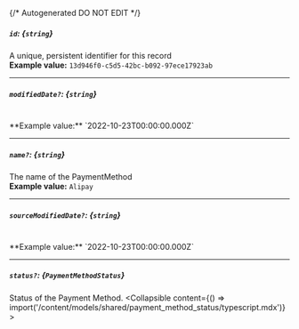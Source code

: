 {/* Autogenerated DO NOT EDIT  */}

##### `id`: *{`string`}*
A unique, persistent identifier for this record
<br/>
**Example value:** `13d946f0-c5d5-42bc-b092-97ece17923ab`

---
##### `modifiedDate?`: *{`string`}*
<br/>
**Example value:** `2022-10-23T00:00:00.000Z`

---
##### `name?`: *{`string`}*
The name of the PaymentMethod
<br/>
**Example value:** `Alipay`

---
##### `sourceModifiedDate?`: *{`string`}*
<br/>
**Example value:** `2022-10-23T00:00:00.000Z`

---
##### `status?`: *{`PaymentMethodStatus`}*
Status of the Payment Method.
<Collapsible content={() => import('/content/models/shared/payment_method_status/typescript.mdx')}>
</Collapsible>

